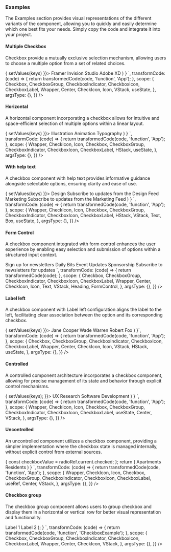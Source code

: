 ### Examples

The Examples section provides visual representations of the different variants of the component, allowing you to quickly and easily determine which one best fits your needs. Simply copy the code and integrate it into your project.

#### Multiple Checkbox

Checkbox provide a mutually exclusive selection mechanism, allowing users to choose a multiple option from a set of related choices.

<Wrapper>
  <CodePreview
    showComponentRenderer={true}
    showArgsController={false}
    metaData={{
      code: `
        function App(){
            const [values, setValues] = React.useState(["Eng"]);
            return (
              <CheckboxGroup value={values}  onChange={(keys) => {
                setValues(keys)
              }}>
                <VStack space="xl">
                  <Checkbox value="Eng">
                        <CheckboxIndicator>
                          <CheckboxIcon as={CheckIcon}/>
                        </CheckboxIndicator>
                        <CheckboxLabel>Framer</CheckboxLabel>
                  </Checkbox>
                  <Checkbox value="invison">
                      <CheckboxIndicator>
                        <CheckboxIcon as={CheckIcon}/>
                      </CheckboxIndicator>
                      <CheckboxLabel>Invision Studio</CheckboxLabel>
                  </Checkbox>
                  <Checkbox value="adobe">
                    <CheckboxIndicator>
                      <CheckboxIcon as={CheckIcon}/>
                    </CheckboxIndicator>
                    <CheckboxLabel>Adobe XD</CheckboxLabel>
                  </Checkbox>
              </VStack>
              </CheckboxGroup>
           )
        }
      `,
      transformCode: (code) => {
        return transformedCode(code, 'function', 'App');
      },
      scope: {
        Checkbox,
        CheckboxGroup,
        CheckboxIndicator,
        CheckboxIcon,
        CheckboxLabel,
        Wrapper,
        Center,
        CheckIcon,
        Icon,
        VStack,
        useState,
      },
      argsType: {},
    }}
  />
</Wrapper>

#### Horizontal

A horizontal component incorporating a checkbox allows for intuitive and space-efficient selection of multiple options within a linear layout.

<Wrapper>
  <CodePreview
    showComponentRenderer={true}
    showArgsController={false}
    metaData={{
      code: `
          function App(){
             const [values, setValues] = React.useState(["Illustration"]);
           return (
             <CheckboxGroup value={values}  onChange={(keys) => {
        setValues(keys)
      }}>
                <HStack space="2xl">
                  <Checkbox value="Illustration">
                    <CheckboxIndicator>
                      <CheckboxIcon as={CheckIcon}/>
                    </CheckboxIndicator>
                    <CheckboxLabel>Illustration</CheckboxLabel>
                  </Checkbox>
                  <Checkbox value="Animation">
                    <CheckboxIndicator>
                      <CheckboxIcon as={CheckIcon}/>
                    </CheckboxIndicator>
                    <CheckboxLabel>Animation</CheckboxLabel>
                  </Checkbox>
                  <Checkbox value="Typography">
                    <CheckboxIndicator>
                      <CheckboxIcon as={CheckIcon}/>
                    </CheckboxIndicator>
                    <CheckboxLabel>Typography</CheckboxLabel>
                  </Checkbox>
               </HStack>
                 </CheckboxGroup>
           )
        }
`,
      transformCode: (code) => {
        return transformedCode(code, 'function', 'App');
      },
      scope: {
        Wrapper,
        CheckIcon,
        Icon,
        Checkbox,
        CheckboxGroup,
        CheckboxIndicator,
        CheckboxIcon,
        CheckboxLabel,
        HStack,
        useState,
      },
      argsType: {},
    }}
  />
</Wrapper>

#### With help text

A checkbox component with help text provides informative guidance alongside selectable options, ensuring clarity and ease of use.

<Wrapper>
  <CodePreview
    showComponentRenderer={true}
    showArgsController={false}
    metaData={{
      code: `
        function App(){
             const [values, setValues] = React.useState(["Design"]);
           return (
             <CheckboxGroup value={values}  onChange={(keys) => {
        setValues(keys)
      }}>
               <VStack space="2xl">
            <Box>
              <Checkbox value="Design">
                <CheckboxIndicator>
                   <CheckboxIcon as={CheckIcon}/>
                </CheckboxIndicator>
                <CheckboxLabel >Design</CheckboxLabel>
              </Checkbox>
              <Text size="sm" className='ml-7'>Subscribe to updates from the Design Feed</Text>
            </Box>
            <Box>
              <Checkbox value="Marketing">
                <CheckboxIndicator>
                  <CheckboxIcon as={CheckIcon}/>
                </CheckboxIndicator>
                <CheckboxLabel>Marketing</CheckboxLabel>
              </Checkbox>
              <Text size="sm" className='ml-7'>Subscribe to updates from the Marketing Feed</Text>
             </Box>
        </VStack>
                 </CheckboxGroup>
           )
        }
`,
      transformCode: (code) => {
        return transformedCode(code, 'function', 'App');
      },
      scope: {
        Wrapper,
        CheckIcon,
        Icon,
        Checkbox,
        CheckboxGroup,
        CheckboxIndicator,
        CheckboxIcon,
        CheckboxLabel,
        HStack,
        VStack,
        Text,
        Box,
        useState,
      },
      argsType: {},
    }}
  />
</Wrapper>

#### Form Control

A checkbox component integrated with form control enhances the user experience by enabling easy selection and submission of options within a structured input context.

<Wrapper>
  <CodePreview
    showComponentRenderer={true}
    showArgsController={false}
    metaData={{
      code: `
       <FormControl>
           <VStack space="sm">
              <Heading size="sm" >Sign up for newsletters</Heading>
              <Checkbox >
                  <CheckboxIndicator>
                     <CheckboxIcon as={CheckIcon}/>
                  </CheckboxIndicator>
                <CheckboxLabel>Daily Bits</CheckboxLabel>
              </Checkbox>
              <Checkbox >
                <CheckboxIndicator>
                  <CheckboxIcon as={CheckIcon}/>
               </CheckboxIndicator>
                 <CheckboxLabel>Event Updates</CheckboxLabel>
              </Checkbox>
              <Checkbox >
                <CheckboxIndicator>
                  <CheckboxIcon as={CheckIcon}/>
                </CheckboxIndicator>
                 <CheckboxLabel>Sponsorship</CheckboxLabel>
              </Checkbox>
              <Text size="sm">Subscribe to newsletters for updates</Text>
           </VStack>
            </FormControl>
        `,
      transformCode: (code) => {
        return transformedCode(code);
      },
      scope: {
        Checkbox,
        CheckboxGroup,
        CheckboxIndicator,
        CheckboxIcon,
        CheckboxLabel,
        Wrapper,
        Center,
        CheckIcon,
        Icon,
        Text,
        VStack,
        Heading,
        FormControl,
      },
      argsType: {},
    }}
  />
</Wrapper>

#### Label left

A checkbox component with Label left configuration aligns the label to the left, facilitating clear association between the option and its corresponding checkbox.

<Wrapper>
  <CodePreview
    showComponentRenderer={true}
    showArgsController={false}
    metaData={{
      code: `
       function App(){
             const [values, setValues] = React.useState(["Jane"]);
           return (
             <CheckboxGroup value={values}  onChange={(keys) => {
        setValues(keys)
      }}>
     <VStack space="lg" className='w-40'>
            <Checkbox className='justify-between' value="Jane">
              <CheckboxLabel >Jane Cooper</CheckboxLabel>
                <CheckboxIndicator>
                   <CheckboxIcon as={CheckIcon}/>
                </CheckboxIndicator>
            </Checkbox>
            <Checkbox value="Wade" className='justify-between'>
                <CheckboxLabel >Wade Warren</CheckboxLabel>
                  <CheckboxIndicator>
                      <CheckboxIcon as={CheckIcon} />
                  </CheckboxIndicator>
            </Checkbox>
            <Checkbox className='justify-between' value="Robert">
              <CheckboxLabel >Robert Fox</CheckboxLabel>
                <CheckboxIndicator>
                  <CheckboxIcon as={CheckIcon}/>
                </CheckboxIndicator>
            </Checkbox>
          </VStack>
                 </CheckboxGroup>
           )
        }`,
      transformCode: (code) => {
        return transformedCode(code, 'function', 'App');
      },
      scope: {
        Checkbox,
        CheckboxGroup,
        CheckboxIndicator,
        CheckboxIcon,
        CheckboxLabel,
        Wrapper,
        Center,
        CheckIcon,
        Icon,
        VStack,
        HStack,
        useState,
      },
      argsType: {},
    }}
  />
</Wrapper>

#### Controlled

A controlled component architecture incorporates a checkbox component, allowing for precise management of its state and behavior through explicit control mechanisms.

<Wrapper>
  <CodePreview
    showComponentRenderer={true}
    showArgsController={false}
    metaData={{
      code: `
      function App() {
         const [values, setValues] = React.useState(['UX Research']);
        return (
          <CheckboxGroup value={values}  onChange={(keys)=>{
            setValues(keys);
          }}>
           <VStack space="md">
                  <Checkbox value="UX Research">
                    <CheckboxIndicator>
                      <CheckboxIcon as={CheckIcon}/>
                    </CheckboxIndicator>
                  <CheckboxLabel>UX Research</CheckboxLabel>
                </Checkbox>
                 <Checkbox  value="Software">
                    <CheckboxIndicator>
                      <CheckboxIcon as={CheckIcon}/>
                    </CheckboxIndicator>
                  <CheckboxLabel>Software Development</CheckboxLabel>
                </Checkbox>
            </VStack>
          </CheckboxGroup>
        )
      }
      `,
      transformCode: (code) => {
        return transformedCode(code, 'function', 'App');
      },
      scope: {
        Wrapper,
        CheckIcon,
        Icon,
        Checkbox,
        CheckboxGroup,
        CheckboxIndicator,
        CheckboxIcon,
        CheckboxLabel,
        useState,
        Center,
        VStack,
      },
      argsType: {},
    }}
  />
</Wrapper>

#### Uncontrolled

An uncontrolled component utilizes a checkbox component, providing a simpler implementation where the checkbox state is managed internally, without explicit control from external sources.

<Wrapper>
  <CodePreview
    showComponentRenderer={true}
    showArgsController={false}
    metaData={{
      code: `
function App() {
       const radioRef = React.useRef(null);
        const handleCheckboxChange = (e) => {
            const checkboxValue = radioRef.current.checked;
          };
        return (
          <CheckboxGroup  ref={radioRef} >
          <VStack space="md">
                  <Checkbox  onChange={handleCheckboxChange}  value="Apartments">
                    <CheckboxIndicator>
                        <CheckboxIcon as={CheckIcon}/>
                    </CheckboxIndicator>
                     <CheckboxLabel>Apartments</CheckboxLabel>
                  </Checkbox>
                   <Checkbox   onChange={handleCheckboxChange}  value="Residents">
                    <CheckboxIndicator>
                        <CheckboxIcon as={CheckIcon}/>
                    </CheckboxIndicator>
                     <CheckboxLabel>Residents</CheckboxLabel>
                  </Checkbox>
            </VStack>
          </CheckboxGroup>
               )
        }
        `,
      transformCode: (code) => {
        return transformedCode(code, 'function', 'App');
      },
      scope: {
        Wrapper,
        CheckIcon,
        Icon,
        Checkbox,
        CheckboxGroup,
        CheckboxIndicator,
        CheckboxIcon,
        CheckboxLabel,
        useRef,
        Center,
        VStack,
      },
      argsType: {},
    }}
  />
</Wrapper>

#### Checkbox group

The checkbox group component allows users to group checkbox and display them in a horizontal or vertical row for better visual representation and functionality.

<Wrapper>
  <CodePreview
    showComponentRenderer={true}
    showArgsController={false}
    metaData={{
      code: `
function CheckboxExample(){
  const [values, setValues] = React.useState([]);
  return (
      <Center>
        <CheckboxGroup
          value={values}
          onChange={setValues}
        >
          <VStack space="sm">
            <Checkbox
            isDisabled={true}
              value="Label 1"
            >
              <CheckboxIndicator>
                <CheckboxIcon as={CheckIcon}/>
              </CheckboxIndicator>
              <CheckboxLabel>Label 1</CheckboxLabel>
            </Checkbox>
            <Checkbox
              value="Label 2"
            >
              <CheckboxIndicator>
                <CheckboxIcon as={CheckIcon}/>
              </CheckboxIndicator>
              <CheckboxLabel>Label 2</CheckboxLabel>
            </Checkbox>
          </VStack>
        </CheckboxGroup>
      </Center>
  );
}
`,
      transformCode: (code) => {
        return transformedCode(code, 'function', 'CheckboxExample');
      },
      scope: {
        Checkbox,
        CheckboxGroup,
        CheckboxIndicator,
        CheckboxIcon,
        CheckboxLabel,
        Wrapper,
        Center,
        CheckIcon,
        VStack,
      },
      argsType: {},
    }}
  />
</Wrapper>